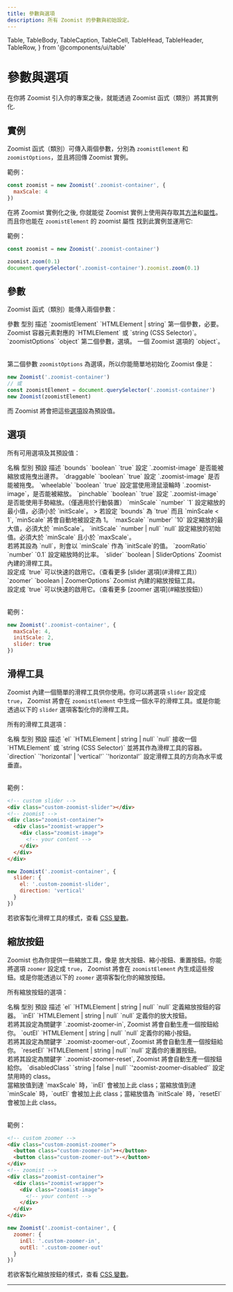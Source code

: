 ```yaml
---
title: 參數與選項
description: 所有 Zoomist 的參數與初始設定。
---
```

  Table,
  TableBody,
  TableCaption,
  TableCell,
  TableHead,
  TableHeader,
  TableRow,
} from '@components/ui/table'

# 參數與選項

在你將 Zoomist 引入你的專案之後，就能透過 Zoomist 函式（類別）將其實例化.

## 實例

Zoomist 函式（類別）可傳入兩個參數，分別為 <span class="hilight">`zoomistElement`</span> 和 <span class="hilight">`zoomistOptions`</span>，並且將<span class="hilight">回傳 Zoomist 實例</span>。

範例：

```js
const zoomist = new Zoomist('.zoomist-container', {
  maxScale: 4
})
```

在將 Zoomist 實例化之後, 你就能從 Zoomist 實例上使用與存取其[方法](/tw/guides/methods-properties#方法)和[屬性](/tw/guides/methods-properties#屬性)。而且你也能在 <span class="hilight">`zoomistElement` 的 zoomist 屬性</span> 找到此實例並運用它:

範例：

```js
const zoomist = new Zoomist('.zoomist-container')

zoomist.zoom(0.1)
document.querySelector('.zoomist-container').zoomist.zoom(0.1)
```

## 參數

<span class="hilight">Zoomist</span> 函式（類別）能傳入兩個參數：

<Table className="min-w-[42rem]">
  <TableHeader>
    <TableRow className="font-medium bg-[#f9f9f9] dark:bg-gray-950">
      <TableHead className="w-[8.5rem]">參數</TableHead>
      <TableHead className="w-[8.5rem]">型別</TableHead>
      <TableHead>描述</TableHead>
    </TableRow>
  </TableHeader>
  <TableBody>
    <TableRow>
      <TableCell>`zoomistElement`</TableCell>
      <TableCell>`HTMLElement | string`</TableCell>
      <TableCell><span class="hilight">第一個參數，必要。</span> Zoomist 容器元素對應的 `HTMLElement` 或 `string (CSS Selector)`。</TableCell>
    </TableRow>
    <TableRow>
      <TableCell>`zoomistOptions`</TableCell>
      <TableCell>`object`</TableCell>
      <TableCell><span class="hilight">第二個參數，選填。</span> 一個 Zoomist 選項的 `object`。</TableCell>
    </TableRow>
  </TableBody>
</Table>

第二個參數 <span class="hilight">`zoomistOptions`</span> 為選填，所以你能簡單地初始化 Zoomist 像是：

```js
new Zoomist('.zoomist-container')
// 或
const zoomistElement = document.querySelector('.zoomist-container')
new Zoomist(zoomistElement)
```

而 Zoomist 將會把這些[選項](#選項)設為預設值。

## 選項

所有可用選項及其預設值：

<Table className="min-w-[42rem]">
  <TableHeader>
    <TableRow className="font-medium bg-[#f9f9f9] dark:bg-gray-950">
      <TableHead className="w-[7rem]">名稱</TableHead>
      <TableHead className="w-[8rem]">型別</TableHead>
      <TableHead className="w-[6rem]">預設</TableHead>
      <TableHead>描述</TableHead>
    </TableRow>
  </TableHeader>
  <TableBody>
    <TableRow>
      <TableCell>`bounds`</TableCell>
      <TableCell>`boolean`</TableCell>
      <TableCell>`true`</TableCell>
      <TableCell>
        設定 `.zoomist-image` 是否能被縮放或拖曳出邊界。
      </TableCell>
    </TableRow>
    <TableRow>
      <TableCell>`draggable`</TableCell>
      <TableCell>`boolean`</TableCell>
      <TableCell>`true`</TableCell>
      <TableCell>
        設定 `.zoomist-image` 是否能被拖曳。
      </TableCell>
    </TableRow>
    <TableRow>
      <TableCell>`wheelable`</TableCell>
      <TableCell>`boolean`</TableCell>
      <TableCell>`true`</TableCell>
      <TableCell>
        設定當使用滑鼠滾輪時 `.zoomist-image`，是否能被縮放。
      </TableCell>
    </TableRow>
    <TableRow>
      <TableCell>`pinchable`</TableCell>
      <TableCell>`boolean`</TableCell>
      <TableCell>`true`</TableCell>
      <TableCell>
        設定 `.zoomist-image` 是否能使用手勢縮放。（僅適用於行動裝置）
      </TableCell>
    </TableRow>
    <TableRow>
      <TableCell>`minScale`</TableCell>
      <TableCell>`number`</TableCell>
      <TableCell>`1`</TableCell>
      <TableCell>
        設定縮放的最小值，必須小於 `initScale`。
        > 若設定 `bounds` 為 `true` 而且 `minScale < 1`, `minScale` 將會自動地被設定為 1。
      </TableCell>
    </TableRow>
    <TableRow>
      <TableCell>`maxScale`</TableCell>
      <TableCell>`number`</TableCell>
      <TableCell>`10`</TableCell>
      <TableCell>
        設定縮放的最大值，必須大於 `minScale`。
      </TableCell>
    </TableRow>
    <TableRow>
      <TableCell>`initScale`</TableCell>
      <TableCell>`number | null`</TableCell>
      <TableCell>`null`</TableCell>
      <TableCell>
        設定縮放的初始值。必須大於 `minScale` 且小於 `maxScale`。<br/>
        若將其設為 `null`，則會以 `minScale` 作為 `initScale`的值。
      </TableCell>
    </TableRow>
    <TableRow>
      <TableCell>`zoomRatio`</TableCell>
      <TableCell>`number`</TableCell>
      <TableCell>`0.1`</TableCell>
      <TableCell>
        設定縮放時的比率。
      </TableCell>
    </TableRow>
    <TableRow>
      <TableCell>`slider`</TableCell>
      <TableCell>`boolean | SliderOptions`</TableCell>
      <TableCell></TableCell>
      <TableCell>
        Zoomist 內建的滑桿工具。<br/>
        設定成 `true` 可以快速的啟用它。（查看更多 [slider 選項](#滑桿工具)）
      </TableCell>
    </TableRow>
    <TableRow>
      <TableCell>`zoomer`</TableCell>
      <TableCell>`boolean | ZoomerOptions`</TableCell>
      <TableCell></TableCell>
      <TableCell>
        Zoomist 內建的縮放按鈕工具。<br/>
        設定成 `true` 可以快速的啟用它。（查看更多 [zoomer 選項](#縮放按鈕)）
      </TableCell>
    </TableRow>
  </TableBody>
</Table>

範例：

```js
new Zoomist('.zoomist-container', {
  maxScale: 4,
  initScale: 2,
  slider: true
})
```

## 滑桿工具

Zoomist 內建一個簡單的滑桿工具供你使用。你可以將選項 <span class="hilight">`slider`</span> 設定成 <span class="hilight">`true`</span>， Zoomist 將會在 <span class="hilight">`zoomistElement`</span> 中生成一個水平的滑桿工具。或是你能透過以下的 `slider` 選項客製化你的滑桿工具。

所有的滑桿工具選項：

<Table className="min-w-[42rem]">
  <TableHeader>
    <TableRow className="font-medium bg-[#f9f9f9] dark:bg-gray-950">
      <TableHead className="w-[6rem]">名稱</TableHead>
      <TableHead className="w-[9rem]">型別</TableHead>
      <TableHead className="w-[6rem]">預設</TableHead>
      <TableHead>描述</TableHead>
    </TableRow>
  </TableHeader>
  <TableBody>
    <TableRow>
      <TableCell>`el`</TableCell>
      <TableCell>`HTMLElement | string | null`</TableCell>
      <TableCell>`null`</TableCell>
      <TableCell>
        接收一個 `HTMLElement` 或 `string (CSS Selector)` 並將其作為滑桿工具的容器。
      </TableCell>
    </TableRow>
    <TableRow>
      <TableCell>`direction`</TableCell>
      <TableCell>`'horizontal' | 'vertical'`</TableCell>
      <TableCell>`'horizontal'`</TableCell>
      <TableCell>
        設定滑桿工具的方向為水平或垂直。
      </TableCell>
    </TableRow>
  </TableBody>
</Table>

範例：

```html title="index.html"
<!-- custom slider -->
<div class="custom-zoomist-slider"></div>
<!-- zoomist -->
<div class="zoomist-container">
  <div class="zoomist-wrapper">
    <div class="zoomist-image">
      <!-- your content -->
    </div>
  </div>
</div>
```

```js title="main.js"
new Zoomist('.zoomist-container', {
  slider: {
    el: '.custom-zoomist-slider',
    direction: 'vertical'
  }
})
```

若欲客製化滑桿工具的樣式，查看 [CSS 變數](/tw/guides/styles#css-變數)。

## 縮放按鈕

Zoomist 也為你提供一些縮放工具，像是 <span class="hilight">放大按鈕、縮小按鈕、重置按鈕</span>。你能將選項 <span class="hilight">`zoomer`</span> 設定成 <span class="hilight">`true`</span>， Zoomist 將會在 <span class="hilight">`zoomistElement`</span> 內生成這些按鈕。或是你能透過以下的 `zoomer` 選項客製化你的縮放按鈕。

所有縮放按鈕的選項：

<Table className="min-w-[42rem]">
  <TableHeader>
    <TableRow className="font-medium bg-[#f9f9f9] dark:bg-gray-950">
      <TableHead className="w-[5rem]">名稱</TableHead>
      <TableHead className="w-[9rem]">型別</TableHead>
      <TableHead className="w-[6rem]">預設</TableHead>
      <TableHead>描述</TableHead>
    </TableRow>
  </TableHeader>
  <TableBody>
    <TableRow>
      <TableCell>`el`</TableCell>
      <TableCell>`HTMLElement | string | null`</TableCell>
      <TableCell>`null`</TableCell>
      <TableCell>
        定義縮放按鈕的容器。
      </TableCell>
    </TableRow>
    <TableRow>
      <TableCell>`inEl`</TableCell>
      <TableCell>`HTMLElement | string | null`</TableCell>
      <TableCell>`null`</TableCell>
      <TableCell>
        定義你的放大按鈕。<br/>
        若將其設定為關鍵字 `.zoomist-zoomer-in`, Zoomist 將會自動生產一個按鈕給你。
      </TableCell>
    </TableRow>
    <TableRow>
      <TableCell>`outEl`</TableCell>
      <TableCell>`HTMLElement | string | null`</TableCell>
      <TableCell>`null`</TableCell>
      <TableCell>
        定義你的縮小按鈕。<br/>
        若將其設定為關鍵字 `.zoomist-zoomer-out`, Zoomist 將會自動生產一個按鈕給你。
      </TableCell>
    </TableRow>
    <TableRow>
      <TableCell>`resetEl`</TableCell>
      <TableCell>`HTMLElement | string | null`</TableCell>
      <TableCell>`null`</TableCell>
      <TableCell>
        定義你的重置按鈕。<br/>
        若將其設定為關鍵字 `.zoomist-zoomer-reset`, Zoomist 將會自動生產一個按鈕給你。
      </TableCell>
    </TableRow>
    <TableRow>
      <TableCell>`disabledClass`</TableCell>
      <TableCell>`string | false | null`</TableCell>
      <TableCell>`'zoomist-zoomer-disabled'`</TableCell>
      <TableCell>
        設定禁用時的 class。<br/>
        當縮放值到達 `maxScale` 時，`inEl` 會被加上此 class；當縮放值到達 `minScale` 時，`outEl` 會被加上此 class；當縮放值為 `initScale` 時，`resetEl` 會被加上此 class。
      </TableCell>
    </TableRow>
  </TableBody>
</Table>

範例：

```html title="index.html"
<!-- custom zoomer -->
<div class="custom-zoomist-zoomer">
  <button class="custom-zoomer-in">+</button>
  <button class="custom-zoomer-out">-</button>
</div>
<!-- zoomist -->
<div class="zoomist-container">
  <div class="zoomist-wrapper">
    <div class="zoomist-image">
      <!-- your content -->
    </div>
  </div>
</div>
```

```js title="main.js"
new Zoomist('.zoomist-container', {
  zoomer: {
    inEl: '.custom-zoomer-in',
    outEl: '.custom-zoomer-out'
  }
})
```

若欲客製化縮放按鈕的樣式，查看 [CSS 變數](/tw/guides/styles#css-變數)。

---
